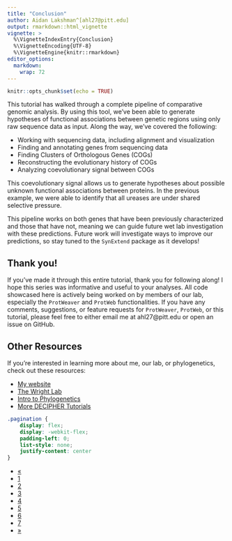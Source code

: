 ```yaml
---
title: "Conclusion"
author: Aidan Lakshman^[ahl27@pitt.edu]
output: rmarkdown::html_vignette
vignette: >
  %\VignetteIndexEntry{Conclusion}
  %\VignetteEncoding{UTF-8}
  %\VignetteEngine{knitr::rmarkdown}
editor_options: 
  markdown: 
    wrap: 72
---
```



```r
knitr::opts_chunk$set(echo = TRUE)
```

This tutorial has walked through a complete pipeline of comparative genomic
analysis. By using this tool, we've been able to generate hypotheses of 
functional associations between genetic regions using only raw sequence data
as input. Along the way, we've covered the following:

- Working with sequencing data, including alignment and visualization
- Finding and annotating genes from sequencing data
- Finding Clusters of Orthologous Genes (COGs)
- Reconstructing the evolutionary history of COGs
- Analyzing coevolutionary signal between COGs

This coevolutionary signal allows us to generate hypotheses about possible unknown
functional associations between proteins. In the previous example, we were able
to identify that all ureases are under shared selective pressure.

This pipeline works on both genes that have been previously characterized and those that have not, meaning we can guide future wet lab investigation with these predictions. Future work will investigate ways to improve our predictions, so stay tuned to the `SynExtend` package as it develops!

## Thank you!

If you've made it through this entire tutorial, thank you for following along!
I hope this series was informative and useful to your analyses. All code showcased
here is actively being worked on by members of our lab, especially the `ProtWeaver`
and `ProtWeb` functionalities. If you have any comments, suggestions, or feature requests
for `ProtWeaver`, `ProtWeb`, or this tutorial, please feel free to either email me at 
ahl27@pitt.edu or open an issue on GitHub.

## Other Resources

If you're interested in learning more about me, our lab, or phylogenetics, check
out these resources:

- [My website](https://ahl27.com)
- [The Wright Lab](https://wrightlabscience.com)
- [Intro to Phylogenetics](https://www.ahl27.com/IntroPhylogenetics/)
- [More DECIPHER Tutorials](http://www2.decipher.codes/)


```css
.pagination {
    display: flex;
    display: -webkit-flex;
    padding-left: 0;
    list-style: none;
    justify-content: center
}
```

<div class="center">
  <ul class="pagination pagination-lg">
    <li class="page-item">
      <a class="page-link" href="https://www.ahl27.com/CompGenomicsBioc2022/articles/CoevolutionNetworks.html">&laquo;</a>
    </li>
    <li class="page-item">
      <a class="page-link" href="https://www.ahl27.com/CompGenomicsBioc2022/articles/Setup.html">1</a>
    </li>
    <li class="page-item">
      <a class="page-link" href="https://www.ahl27.com/CompGenomicsBioc2022/articles/LoadingGenomeData.html">2</a>
    </li>
    <li class="page-item">
      <a class="page-link" href="https://www.ahl27.com/CompGenomicsBioc2022/articles/GeneCallingAnnotation.html">3</a>
    </li>
    <li class="page-item">
      <a class="page-link" href="https://www.ahl27.com/CompGenomicsBioc2022/articles/FindingCOGs.html">4</a>
    </li>
    <li class="page-item">
      <a class="page-link" href="https://www.ahl27.com/CompGenomicsBioc2022/articles/ConstructingPhylogenies.html">5</a>
    </li>
    <li class="page-item">
      <a class="page-link" href="https://www.ahl27.com/CompGenomicsBioc2022/articles/CoevolutionNetworks.html">6</a>
    </li>
    <li class="page-item">
      <a class="page-link" href="https://www.ahl27.com/CompGenomicsBioc2022/articles/Conclusion.html">7</a>
    </li>
    <li class="page-item disabled">
      <a class="page-link" href="#">&raquo;</a>
    </li>
  </ul>
</div>